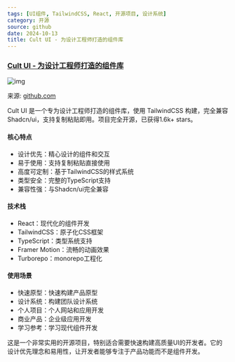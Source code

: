 ```yaml
---
tags: [UI组件, TailwindCSS, React, 开源项目, 设计系统]
category: 开源
source: github
date: 2024-10-13
title: Cult UI - 为设计工程师打造的组件库
---
```


### [Cult UI - 为设计工程师打造的组件库](https://github.com/nolly-studio/cult-ui)

![img](https://img.mengpeng.tech/i/2024/12/06/67528981dfdee.webp)

来源: [github.com](https://github.com/nolly-studio/cult-ui)

Cult UI 是一个专为设计工程师打造的组件库，使用 TailwindCSS 构建，完全兼容 Shadcn/ui，支持复制粘贴即用。项目完全开源，已获得1.6k+ stars。

#### 核心特点
- 设计优先：精心设计的组件和交互
- 易于使用：支持复制粘贴直接使用
- 高度可定制：基于TailwindCSS的样式系统
- 类型安全：完整的TypeScript支持
- 兼容性强：与Shadcn/ui完全兼容

#### 技术栈
- React：现代化的组件开发
- TailwindCSS：原子化CSS框架
- TypeScript：类型系统支持
- Framer Motion：流畅的动画效果
- Turborepo：monorepo工程化

#### 使用场景
- 快速原型：快速构建产品原型
- 设计系统：构建团队设计系统
- 个人项目：个人网站和应用开发
- 商业产品：企业级应用开发
- 学习参考：学习现代组件开发

这是一个非常实用的开源项目，特别适合需要快速构建高质量UI的开发者。它的设计优先理念和易用性，让开发者能够专注于产品功能而不是组件开发。 